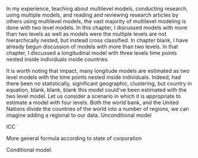  In my experience, teaching about multilevel models, conducting research, using multiple models, and reading and reviewing research articles by others using multilevel models, the vast majority of multilevel modeling is done with two level models. In this chapter, I discussed models with more than two levels as well as models were the multiple levels are not hierarchically nested, but instead cross classified. In chapter blank, I have already begun discussion of models with more than two levels. In that chapter, I discussed a longitudinal model with three levels time points nested inside individuals inside countries.

It is worth noting that impact, many longitude models are estimated as two level models with the time points nested inside individuals. Indeed, had there been no statistically, significant geographic, clustering, but country in equation, blank, blank, blank this model could’ve been estimated with the two level model. Let us consider a scenario in which it is appropriate to estimate a model with four levels. Both the world bank, and the United Nations divide the countries of the world into a number of regions, we can imagine adding a regional to our data. Unconditional model

ICC

More general formula according to state of corporation

Conditional model.
